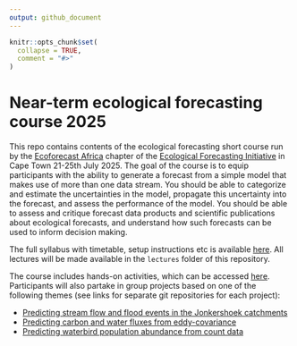 ```yaml
---
output: github_document
---
```


<!-- README.md is generated from README.Rmd. Please edit that file -->

```r
knitr::opts_chunk$set(
  collapse = TRUE,
  comment = "#>"
)
```

# Near-term ecological forecasting course 2025

<!-- badges: start -->
<!-- badges: end -->

This repo contains contents of the ecological forecasting short course run by the [Ecoforecast Africa](https://ecoforecast.africa/) chapter of the [Ecological Forecasting Initiative](https://ecoforecast.org/) in Cape Town 21-25th July 2025. The goal of the course is to equip participants with the ability to generate a forecast from a simple model that makes use of more than one data stream. You should be able to categorize and estimate the uncertainties in the model, propagate this uncertainty into the forecast, and assess the performance of the model. You should be able to assess and critique forecast data products and scientific publications about ecological forecasts, and understand how such forecasts can be used to inform decision making.

The full syllabus with timetable, setup instructions etc is available [here](https://docs.google.com/document/d/1C3eUnVJmV5t_K2vtE4hUzEtpTpfLsxjShI_PFMeBPOc/edit?usp=sharing). All lectures will be made available in the `lectures` folder of this repository.

The course includes hands-on activities, which can be accessed [here](https://github.com/EcoForecast/EF_Activities). Participants will also partake in group projects based on one of the following themes (see links for separate git repositories for each project):

- [Predicting stream flow and flood events in the Jonkershoek catchments](https://github.com/ecoforecast-africa/streamflow_jonkershoek)
- [Predicting carbon and water fluxes from eddy-covariance](https://github.com/ecoforecast-africa/flux_jonkershoek)
- [Predicting waterbird population abundance from count data](https://github.com/ecoforecast-africa/BIRDIE_abundance)


